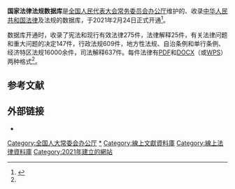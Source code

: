 {{Hatnote|本条目内容不是[[国家信息中心|国家信息中心]]的《国家法规数据库》}}
'''国家法律法规数据库'''是[[全国人民代表大会常务委员会办公厅|全国人民代表大会常务委员会办公厅]]维护的、收录[[中华人民共和国法律|中华人民共和国法律]]及法规的数据库，于2021年2月24日正式开通<ref name=npc>{{Cite web|title=国家法律法规数据库正式开通了！_中国人大网|url=http://www.npc.gov.cn/npc/c30834/202102/152d893e1c8445fba91a5192bd035f0b.shtml|access-date=2021-03-21|website=www.npc.gov.cn|archive-date=2021-04-20|archive-url=https://web.archive.org/web/20210420184909/http://www.npc.gov.cn/npc/c30834/202102/152d893e1c8445fba91a5192bd035f0b.shtml|dead-url=no}}</ref>。

数据库开通时，收录了宪法和现行有效法律275件，法律解释25件，有关法律问题和重大问题的决定147件，行政法规609件，地方性法规、自治条例和单行条例、经济特区法规16000余件，司法解释637件。每件法律有[[PDF|PDF]]和[[DOCX|DOCX]]（或[[WPS_Office|WPS]]）两种格式<ref name=npc/>。

==参考文献==
{{Reflist}}

==外部链接==
{{Commons category}}
{{Wikidata property|P9457}}
* {{official website}}

[[Category:全国人大常委会办公厅|Category:全国人大常委会办公厅]]
[[Category:中华人民共和国法律法规|*]]
[[Category:線上文獻資料庫|Category:線上文獻資料庫]]
[[Category:線上法律資料庫|Category:線上法律資料庫]]
[[Category:2021年建立的網站|Category:2021年建立的網站]]